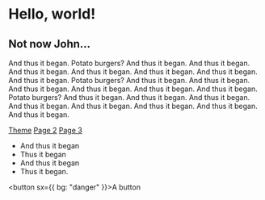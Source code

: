 # Hello, world!

## Not now John...

And thus it began. Potato burgers? And thus it began. And thus it began. And thus it began. And thus it began. And thus it began. And thus it began. And thus it began. Potato burgers? And thus it began. And thus it began. And thus it began. And thus it began. And thus it began. And thus it began. Potato burgers? And thus it began. And thus it began. And thus it began. And thus it began. And thus it began. And thus it began. And thus it began. And thus it began.

[Theme](/theme)
[Page 2](/p2)
[Page 3](/p3)

- And thus it began
- Thus it began
- And thus it began
- Thus it began.

<button sx={{ bg: "danger" }}>A button</button>

